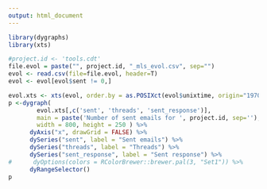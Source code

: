 ```yaml
---
output: html_document
---
```


```r
library(dygraphs)
library(xts)

#project.id <- 'tools.cdt'
file.evol = paste("", project.id, "_mls_evol.csv", sep="")
evol <- read.csv(file=file.evol, header=T)
evol <- evol[evol$sent != 0,]

evol.xts <- xts(evol, order.by = as.POSIXct(evol$unixtime, origin="1970-01-01"))
p <-dygraph( 
        evol.xts[,c('sent', 'threads', 'sent_response')],
        main = paste('Number of sent emails for ', project.id, sep=''),
        width = 800, height = 250 ) %>% 
      dyAxis("x", drawGrid = FALSE) %>%
      dySeries("sent", label = "Sent emails") %>%
      dySeries("threads", label = "Threads") %>%
      dySeries("sent_response", label = "Sent response") %>%
#      dyOptions(colors = RColorBrewer::brewer.pal(3, "Set1")) %>%
      dyRangeSelector()
p
```

